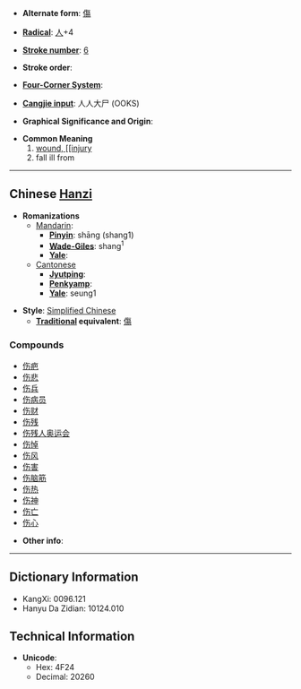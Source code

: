 * '''Alternate form''': [[傷]]

* '''[[Wiktionary:Chinese radical index| Radical]]''': [[Wiktionary:Chinese radical index 人|人]]+4

* '''[[Wiktionary:Chinese total strokes index|Stroke number]]''': [[Wiktionary:Chinese total strokes index 6|6]]

* '''Stroke order''': 

* '''[[Wiktionary:Chinese four corner index|Four-Corner System]]''': 

* '''[[Wiktionary:Chinese Cangjie index|Cangjie input]]''': 人人大尸 (OOKS)

* '''Graphical Significance and Origin''': 

* '''Common Meaning'''
*# [[wound, [[injury]]
*# fall ill from


----

== Chinese [[Hanzi]] ==

* '''Romanizations'''
** [[Mandarin]]:
*** '''[[Pinyin]]''': shāng (shang1)
*** '''[[Wade-Giles]]''': shang<sup>1</sup>
*** '''[[Yale]]''': 
**[[Cantonese]]
***'''[[Jyutping]]''':
***'''[[Penkyamp]]''': 
***'''[[Yale]]''': seung1

* '''Style''': [[Simplified Chinese]] 
** '''[[Traditional Chinese|Traditional]] equivalent''': [[傷]]

===Compounds===
*[[伤疤]]
*[[伤悲]]
*[[伤兵]]
*[[伤病员]]
*[[伤财]]
*[[伤残]]
*[[伤残人奥运会]]
*[[伤悼]]
*[[伤风]]
*[[伤害]]
*[[伤脑筋]]
*[[伤热]]
*[[伤神]]
*[[伤亡]]
*[[伤心]]

* '''Other info''': 

----

== Dictionary Information ==

* KangXi: 0096.121
* Hanyu Da Zidian: 10124.010

== Technical Information ==

* '''Unicode''':
** Hex: 4F24
** Decimal: 20260